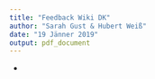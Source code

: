 ```yaml
---
title: "Feedback Wiki DK"
author: "Sarah Gust & Hubert Weiß"
date: "19 Jänner 2019"
output: pdf_document
---
```


- 
